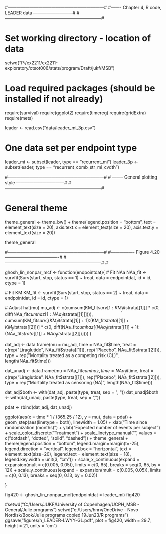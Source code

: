 #------------------------------------------------------------------#
#------- Chapter 4, R code, LEADER data ---------------------------#
#------------------------------------------------------------------#

# Set working directory - location of data
setwd("P:/ex2211/ex2211-exploratory/otsot006/stats/program/Draft/jukf/MSB")

# Load required packages (should be installed if not already)
require(survival)
require(ggplot2)
require(timereg)
require(gridExtra)
require(mets)


leader <- read.csv("data/leader_mi_3p.csv")

# One data set per endpoint type
leader_mi <- subset(leader, type == "recurrent_mi")
leader_3p <- subset(leader, type == "recurrent_comb_str_mi_cvdth")

#------------------------------------------------------------------#
# -------- General plotting style ---------------------------------# 
#------------------------------------------------------------------#

# General theme
theme_general <- theme_bw() +
  theme(legend.position = "bottom", 
        text = element_text(size = 20), 
        axis.text.x = element_text(size = 20), 
        axis.text.y = element_text(size = 20)) 

theme_general

#------------------------------------------------------------------#
#---------------- Figure 4.20 -------------------------------------#
#------------------------------------------------------------------#
# 

ghosh_lin_nonpar_mcf <- function(endpointdat){
  # Fit NAa
  NAa_fit <- survfit(Surv(start, stop, status == 1) ~ treat, 
                     data = endpointdat, id = id,
                     ctype = 1)
  
  
  # Fit KM
  KM_fit <- survfit(Surv(start, stop, status == 2) ~ treat,
                    data = endpointdat, id = id,
                    ctype = 1)

  
  
  # Adjust hat(mu)
  mu_adj <- c(cumsum(KM_fit$surv[1:KM_fit$strata[[1]]] * c(0, diff(NAa_fit$cumhaz[1:NAa_fit$strata[[1]]]))),
              cumsum(KM_fit$surv[(KM_fit$strata[[1]] + 1):(KM_fit$strata[[1]] + KM_fit$strata[[2]])] * 
                       c(0, diff(NAa_fit$cumhaz[(NAa_fit$strata[[1]] + 1):(NAa_fit$strata[[1]] + NAa_fit$strata[[2]])])))
  )
  
  dat_adj <- data.frame(mu = mu_adj, 
                        time = NAa_fit$time, 
                        treat = c(rep("Liraglutide", NAa_fit$strata[[1]]), rep("Placebo", NAa_fit$strata[[2]])),
                        type = rep("Mortality treated as a competing risk (CL)", length(NAa_fit$time)))
  
  dat_unadj <- data.frame(mu = NAa_fit$cumhaz, 
                          time = NAa_fit$time, 
                          treat = c(rep("Liraglutide", NAa_fit$strata[[1]]), rep("Placebo", NAa_fit$strata[[2]])),
                          type = rep("Mortality treated as censoring (NA)", length(NAa_fit$time)))
  
  dat_adj$both <- with(dat_adj, paste(type, treat, sep = ", "))
  dat_unadj$both <- with(dat_unadj, paste(type, treat, sep = ", "))
  
  pdat <- rbind(dat_adj, dat_unadj)
  
  ggplot(aes(x = time  * 1 / (365.25 / 12), y = mu), data = pdat) + 
    geom_step(aes(linetype = both), linewidth = 1.05) + 
    xlab("Time since randomization (months)") + 
    ylab("Expected number of events per subject") + 
    scale_color_discrete("Treatment") + 
    scale_linetype_manual("", values = c("dotdash", "dotted", "solid", "dashed")) + 
         theme_general + 
         theme(legend.position = "bottom",
               legend.margin=margin(t=-25),
           legend.direction = "vertical", 
             legend.box = "horizontal",
             text = element_text(size=20), legend.text = element_text(size = 18),
             legend.key.width = unit(3, "cm")) + 
         scale_x_continuous(expand = expansion(mult = c(0.005, 0.05)), 
                            limits = c(0, 65), breaks = seq(0, 65, by = 12)) + 
         scale_y_continuous(expand = expansion(mult = c(0.005, 0.05)), 
                            limits = c(0, 0.13), breaks = seq(0, 0.13, by = 0.02))
  
}

fig420 <- ghosh_lin_nonpar_mcf(endpointdat = leader_mi)
fig420

#setwd("C:/Users/JUKF/University of Copenhagen/UCPH_MSB - General/Julie programs")
setwd("c:/Users/hnrv/OneDrive - Novo Nordisk/Book/Julie programs copied 19Jun23/R programs")
ggsave("figures/h_LEADER-LWYY-GL.pdf", plot = fig420, 
       width = 29.7, height = 21, units = "cm")

